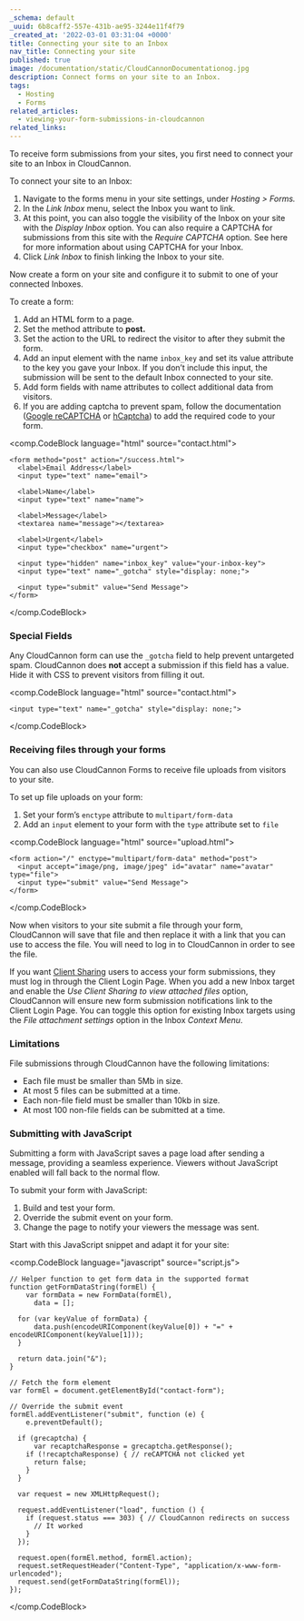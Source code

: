 ```yaml
---
_schema: default
_uuid: 6b8caff2-557e-431b-ae95-3244e11f4f79
_created_at: '2022-03-01 03:31:04 +0000'
title: Connecting your site to an Inbox
nav_title: Connecting your site
published: true
image: /documentation/static/CloudCannonDocumentationog.jpg
description: Connect forms on your site to an Inbox.
tags:
  - Hosting
  - Forms
related_articles:
  - viewing-your-form-submissions-in-cloudcannon
related_links:
---
```

To receive form submissions from your sites, you first need to connect your site to an Inbox in CloudCannon.

To connect your site to an Inbox:

1. Navigate to the forms menu in your site settings, under *Hosting &gt; Forms.*
2. In the *Link Inbox* menu, select the Inbox you want to link.
3. At this point, you can also toggle the visibility of the Inbox on your site with the *Display Inbox* option. You can also require a CAPTCHA for submissions from this site with the *Require CAPTCHA* option. See here for more information about using CAPTCHA for your Inbox.
4. Click *Link Inbox* to finish linking the Inbox to your site.

Now create a form on your site and configure it to submit to one of your connected Inboxes.

To create a form:

1. Add an HTML form to a page.
2. Set the method attribute to **post.**
3. Set the action to the URL to redirect the visitor to after they submit the form.
4. Add an input element with the name `inbox_key` and set its value attribute to the key you gave your Inbox. If you don’t include this input, the submission will be sent to the default Inbox connected to your site.
5. Add form fields with name attributes to collect additional data from visitors.
6. If you are adding captcha to prevent spam, follow the documentation ([Google reCAPTCHA](https://developers.google.com/recaptcha/docs/display) or [hCaptcha](https://docs.hcaptcha.com/#add-the-hcaptcha-widget-to-your-webpage)) to add the required code to your form.

<comp.CodeBlock language="html" source="contact.html">
```
<form method="post" action="/success.html">
  <label>Email Address</label>
  <input type="text" name="email">

  <label>Name</label>
  <input type="text" name="name">

  <label>Message</label>
  <textarea name="message"></textarea>

  <label>Urgent</label>
  <input type="checkbox" name="urgent">

  <input type="hidden" name="inbox_key" value="your-inbox-key">
  <input type="text" name="_gotcha" style="display: none;">

  <input type="submit" value="Send Message">
</form>
```
</comp.CodeBlock>

### Special Fields

Any CloudCannon form can use the `_gotcha` field to help prevent untargeted spam. CloudCannon does **not** accept a submission if this field has a value. Hide it with CSS to prevent visitors from filling it out.

<comp.CodeBlock language="html" source="contact.html">
```
<input type="text" name="_gotcha" style="display: none;">
```
</comp.CodeBlock>

### Receiving files through your forms

You can also use CloudCannon Forms to receive file uploads from visitors to your site.

To set up file uploads on your form:

1. Set your form’s `enctype` attribute to `multipart/form-data`
2. Add an `input` element to your form with the `type` attribute set to `file`

<comp.CodeBlock language="html" source="upload.html">
```
<form action="/" enctype="multipart/form-data" method="post">
  <input accept="image/png, image/jpeg" id="avatar" name="avatar" type="file">
  <input type="submit" value="Send Message">
</form>
```
</comp.CodeBlock>

Now when visitors to your site submit a file through your form, CloudCannon will save that file and then replace it with a link that you can use to access the file. You will need to log in to CloudCannon in order to see the file.

If you want [Client Sharing](/documentation/articles/what-is-client-sharing/) users to access your form submissions, they must log in through the Client Login Page. When you add a new Inbox target and enable the *Use Client Sharing to view attached files* option, CloudCannon will ensure new form submission notifications link to the Client Login Page. You can toggle this option for existing Inbox targets using the *File attachment settings* option in the Inbox *Context Menu*.

### Limitations

File submissions through CloudCannon have the following limitations:

* Each file must be smaller than 5Mb in size.
* At most 5 files can be submitted at a time.
* Each non-file field must be smaller than 10kb in size.
* At most 100 non-file fields can be submitted at a time.

### Submitting with JavaScript

Submitting a form with JavaScript saves a page load after sending a message, providing a seamless experience. Viewers without JavaScript enabled will fall back to the normal flow.

To submit your form with JavaScript:

1. Build and test your form.
2. Override the submit event on your form.
3. Change the page to notify your viewers the message was sent.

Start with this JavaScript snippet and adapt it for your site:

<comp.CodeBlock language="javascript" source="script.js">
```
// Helper function to get form data in the supported format
function getFormDataString(formEl) {
    var formData = new FormData(formEl),
      data = [];

  for (var keyValue of formData) {
      data.push(encodeURIComponent(keyValue[0]) + "=" + encodeURIComponent(keyValue[1]));
  }

  return data.join("&");
}

// Fetch the form element
var formEl = document.getElementById("contact-form");

// Override the submit event
formEl.addEventListener("submit", function (e) {
    e.preventDefault();

  if (grecaptcha) {
      var recaptchaResponse = grecaptcha.getResponse();
    if (!recaptchaResponse) { // reCAPTCHA not clicked yet
      return false;
    }
  }

  var request = new XMLHttpRequest();

  request.addEventListener("load", function () {
    if (request.status === 303) { // CloudCannon redirects on success
      // It worked
    }
  });

  request.open(formEl.method, formEl.action);
  request.setRequestHeader("Content-Type", "application/x-www-form-urlencoded");
  request.send(getFormDataString(formEl));
});
```
</comp.CodeBlock>
